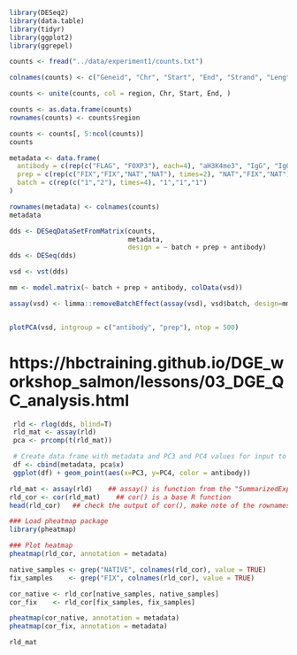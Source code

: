 ```r
library(DESeq2)
library(data.table) 
library(tidyr)
library(ggplot2)
library(ggrepel)
```

```r
counts <- fread("../data/experiment1/counts.txt")

colnames(counts) <- c("Geneid", "Chr", "Start", "End", "Strand", "Length", "aFLAG_FIX_R1", "aFLAG_FIX_R2", "aFLAG_NATIVE_R1", "aFLAG_NATIVE_R2", "aFOXP3_FIX_R1", "aFOXP3_FIX_R2", "aFOXP3_NATIVE_R1", "aFOXP3_NATIVE_R2", "aH3K4me3_NATIVE_R1", "IgG_FIX_R1", "IgG_NATIVE_R1")

counts <- unite(counts, col = region, Chr, Start, End, )

counts <- as.data.frame(counts)
rownames(counts) <- counts$region

counts <- counts[, 5:ncol(counts)]
counts
```

```r
metadata <- data.frame(
  antibody = c(rep(c("FLAG", "FOXP3"), each=4), "aH3K4me3", "IgG", "IgG"),
  prep = c(rep(c("FIX","FIX","NAT","NAT"), times=2), "NAT","FIX","NAT"),
  batch = c(rep(c("1","2"), times=4), "1","1","1")
)

rownames(metadata) <- colnames(counts)
metadata
```

```r
dds <- DESeqDataSetFromMatrix(counts,
                              metadata,
                              design = ~ batch + prep + antibody)
dds <- DESeq(dds)
```

```r
vsd <- vst(dds)

mm <- model.matrix(~ batch + prep + antibody, colData(vsd))

assay(vsd) <- limma::removeBatchEffect(assay(vsd), vsd$batch, design=mm)


plotPCA(vsd, intgroup = c("antibody", "prep"), ntop = 500)

```
# https://hbctraining.github.io/DGE_workshop_salmon/lessons/03_DGE_QC_analysis.html
```r
 rld <- rlog(dds, blind=T)
 rld_mat <- assay(rld)
 pca <- prcomp(t(rld_mat))

 # Create data frame with metadata and PC3 and PC4 values for input to ggplot
 df <- cbind(metadata, pca$x)
 ggplot(df) + geom_point(aes(x=PC3, y=PC4, color = antibody))
```
 
```r
rld_mat <- assay(rld)    ## assay() is function from the "SummarizedExperiment" package that was loaded when you loaded DESeq2
rld_cor <- cor(rld_mat)    ## cor() is a base R function
head(rld_cor)   ## check the output of cor(), make note of the rownames and colnames
```
```r
### Load pheatmap package
library(pheatmap)

### Plot heatmap
pheatmap(rld_cor, annotation = metadata)
```
```r
native_samples <- grep("NATIVE", colnames(rld_cor), value = TRUE)
fix_samples    <- grep("FIX", colnames(rld_cor), value = TRUE)

cor_native <- rld_cor[native_samples, native_samples]
cor_fix    <- rld_cor[fix_samples, fix_samples]
```

```r
pheatmap(cor_native, annotation = metadata)
pheatmap(cor_fix, annotation = metadata)

```
```r
rld_mat
```

 




